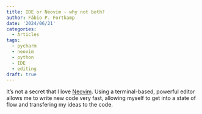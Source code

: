 ```yaml
---
title: IDE or Neovim - why not both?
author: Fábio P. Fortkamp
date: '2024/06/21'
categories:
  - Articles
tags:
  - pycharm
  - neovim
  - python
  - IDE
  - editing
draft: true
---
```


It's not a secret that I love [Neovim](/post/pyright/). Using a terminal-based, powerful
editor allows me to write new code very fast, allowing myself to get into a state of
flow and transfering my ideas to the code.